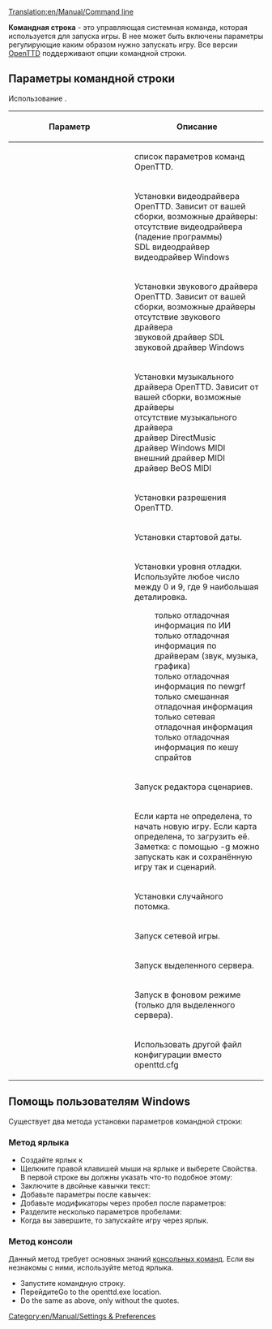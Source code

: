[[Translation:en/Manual/Command line]]
{{ru/Перевод|en/Manual/Command line|1}}

'''Командная строка''' - это управляющая системная команда, которая используется для запуска игры. В нее может быть включены параметры регулирующие каким образом нужно запускать игру. Все версии [[ru/Manual/Main Page|OpenTTD]] поддерживают опции командной строки.

== Параметры командной строки ==
Использование {{en/C|openttd [параметр(ы)]|}}.

{| border=1 width=100%
!width="225"|Параметр
!Описание
|-
|{{en/C|-h|}}|| список параметров команд OpenTTD.
|-
|{{en/C|-v <драйвер>|}}|| Установки видеодрайвера OpenTTD. Зависит от вашей сборки, возможные драйверы:<br />
{{en/C|null|}} отсутствие видеодрайвера (падение программы)<br />
{{en/C|sdl|}} SDL видеодрайвер<br />
{{en/C|win32|}} видеодрайвер Windows
|-
|{{en/C|-s <драйвер>|}}|| Установки звукового драйвера OpenTTD. Зависит от вашей сборки, возможные драйверы<br />
{{en/C|null|}} отсутствие звукового драйвера<br />
{{en/C|sdl|}} звуковой драйвер SDL<br />
{{en/C|win32|}} звуковой драйвер Windows
|-
|{{en/C|-m <драйвер>|}}|| Установки музыкального драйвера OpenTTD. Зависит от вашей сборки, возможные драйверы<br />
{{en/C|null|}} отсутствие музыкального драйвера<br />
{{en/C|dmusic|}} драйвер DirectMusic<br />
{{en/C|win32|}} драйвер Windows MIDI<br />
{{en/C|extmidi|}} внешний драйвер MIDI<br />
{{en/C|bemidi|}} драйвер BeOS MIDI
|-
|{{en/C|-r <кол-во точек по горизонтали>x<кол-во точек по вертикали>|}}|| Установки разрешения OpenTTD.
|-
|{{en/C|-t <год>|}}|| Установки стартовой даты.
|-
|{{en/C|-d <level>|}}  
:{{en/C|1=-d ai=<уровень>|2=}}
:{{en/C|1=-d driver=<уровень>|2=}}
:{{en/C|1=-d grf=<уровень>|2=}}
:{{en/C|1=-d misc=<уровень>|2=}}
:{{en/C|1=-d net=<уровень>|2=}}
:{{en/C|1=-d spritecache=<уровень>|2=}}
|Установки уровня отладки. Используйте любое число между 0 и 9, где 9 наибольшая деталировка.
:только отладочная информация по ИИ
:только отладочная информация по драйверам (звук, музыка, графика)
:только отладочная информация по newgrf
:только смешанная отладочная информация
:только сетевая отладочная информация
:только отладочная информация по кешу спрайтов
|-
|{{en/C|-e|}}|| Запуск редактора сценариев.
|-
|{{en/C|-g [карта]|}}|| Если карта не определена, то начать новую игру. Если карта определена, то загрузить её. Заметка: с помощью -g можно запускать как и сохранённую игру так и сценарий.
|-
|{{en/C|-G <потомок>|}}|| Установки случайного потомка.
|-
|{{en/C|-n [ip-адрес:порт#игрок]|}}|| Запуск сетевой игры.
|-
|{{en/C|-D|}}|| Запуск выделенного сервера.
|-
|{{en/C|-f|}}|| Запуск в фоновом режиме (только для выделенного сервера).
|-
|{{en/C|-c <файл>|}}|| Использовать другой файл конфигурации вместо openttd.cfg
|}

==Помощь пользователям Windows==
Существует два метода установки параметров командной строки:

===Метод ярлыка===
*Создайте ярлык к {{en/C|openttd.exe|}}
*Щелкните правой клавишей мыши на ярлыке и выберете Свойства. В первой строке вы должны указать что-то подобное этому: {{en/C|C:\Games\openttd.exe|}}
*Заключите в двойные кавычки текст: {{en/C|"C:\Games\openttd.exe"|}}
*Добавьте параметры после кавычек: {{en/C|"C:\Games\openttd.exe" -m|}}
*Добавьте модификаторы через пробел после параметров: {{en/C|"C:\Games\openttd.exe" -n 127.12.13.1|}}
*Разделите несколько параметров пробелами: {{en/C|"C:\Games\Openttd.exe" -m -s null|}}
*Когда вы завершите, то запускайте игру через ярлык.

===Метод консоли===
Данный метод требует основных знаний [http://ru.wikipedia.org/wiki/%D0%A1%D0%BF%D0%B8%D1%81%D0%BE%D0%BA_%D0%BA%D0%BE%D0%BC%D0%B0%D0%BD%D0%B4_DOS консольных команд]. Если вы незнакомы с ними, используйте метод ярлыка.
*Запустите командную строку.
*ПерейдитеGo to the openttd.exe location.
*Do the same as above, only without the quotes.

[[Category:en/Manual/Settings & Preferences]]